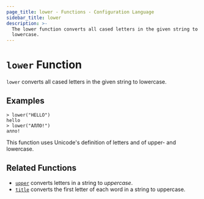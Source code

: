 ```yaml
---
page_title: lower - Functions - Configuration Language
sidebar_title: lower
description: >-
  The lower function converts all cased letters in the given string to
  lowercase.
---
```


# `lower` Function

`lower` converts all cased letters in the given string to lowercase.

## Examples

```shell-session
> lower("HELLO")
hello
> lower("АЛЛО!")
алло!
```

This function uses Unicode's definition of letters and of upper- and lowercase.

## Related Functions

- [`upper`](/docs/templates/hcl_templates/functions/string/upper) converts letters in a string to _uppercase_.
- [`title`](/docs/templates/hcl_templates/functions/string/title) converts the first letter of each word in a string to uppercase.
